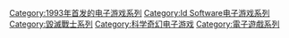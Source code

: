 {{DEFAULTSORT:Doom}}
[[Category:1993年首发的电子游戏系列|Category:1993年首发的电子游戏系列]]
[[Category:Id_Software电子游戏系列|Category:Id Software电子游戏系列]]
[[Category:毀滅戰士系列|Category:毀滅戰士系列]]
[[Category:科学奇幻电子游戏|Category:科学奇幻电子游戏]]
[[Category:電子遊戲系列|Category:電子遊戲系列]]